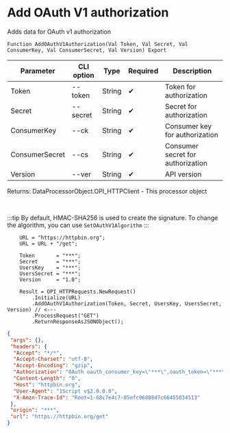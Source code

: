 ﻿---
sidebar_position: 4
description: Add OAuth V1 authorization and other functions to work with HTTP-client in the Open Integration Package, a free open-source integration library for 1C:Enterprise 8, OneScript and CLI
keywords: [1C, 1С, 1С:Enterprise, 1С:Enterprise 8.3, API, Integration, Services, Exchange, OneScript, CLI, HTTP-client]
---


# Add OAuth V1 authorization
 Adds data for OAuth v1 authorization



`Function AddOAuthV1Authorization(Val Token, Val Secret, Val ConsumerKey, Val ConsumerSecret, Val Version) Export`

  | Parameter | CLI option | Type | Required | Description |
  |-|-|-|-|-|
  | Token | --token | String | &#x2714; | Token for authorization |
  | Secret | --secret | String | &#x2714; | Secret for authorization |
  | ConsumerKey | --ck | String | &#x2714; | Consumer key for authorization |
  | ConsumerSecret | --cs | String | &#x2714; | Consumer secret for authorization |
  | Version | --ver | String | &#x2714; | API version |

  
  Returns:  DataProcessorObject.OPI_HTTPClient - This processor object

<br/>

:::tip
By default, HMAC-SHA256 is used to create the signature. To change the algorithm, you can use `SetOAuthV1Algorithm`
:::
<br/>


```bsl title="1C:Enterprise/OneScript code example"
    URL = "https://httpbin.org";
    URL = URL + "/get";

    Token       = "***";
    Secret      = "***";
    UsersKey    = "***";
    UsersSecret = "***";
    Version     = "1.0";

    Result = OPI_HTTPRequests.NewRequest()
        .Initialize(URL)
        .AddOAuthV1Authorization(Token, Secret, UsersKey, UsersSecret, Version) // <---
        .ProcessRequest("GET")
        .ReturnResponseAsJSONObject();
```
 



```json title="Result"
{
 "args": {},
 "headers": {
  "Accept": "*/*",
  "Accept-Charset": "utf-8",
  "Accept-Encoding": "gzip",
  "Authorization": "OAuth oauth_consumer_key=\"***\",oauth_token=\"***\",oauth_signature_method=\"HMAC-SHA256\",oauth_timestamp=\"1757937895\",oauth_nonce=\"1757937895\",oauth_version=\"1.0\",oauth_signature=oY5o4eEWpU%2BbLdAlTUn6NLu9LJfxCEVtiAOVoCs3rko%3D",
  "Content-Length": "0",
  "Host": "httpbin.org",
  "User-Agent": "1Script v$2.0.0.0",
  "X-Amzn-Trace-Id": "Root=1-68c7e4c7-05efc96808d7c66455034513"
 },
 "origin": "***",
 "url": "https://httpbin.org/get"
}
```
